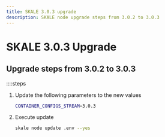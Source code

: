 ```yaml
---
title: SKALE 3.0.3 upgrade
description: SKALE node upgrade steps from 3.0.2 to 3.0.3
---
```

# SKALE 3.0.3 Upgrade

## Upgrade steps from 3.0.2 to 3.0.3

::::steps

1. Update the following parameters to the new values

    ```bash
    CONTAINER_CONFIGS_STREAM=3.0.3
    ```

2. Execute update

    ```bash
    skale node update .env --yes
    ```
